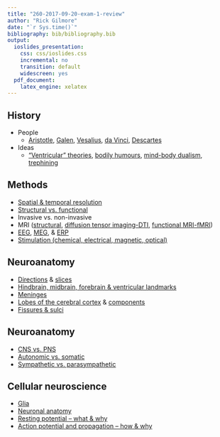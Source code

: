 ```yaml
---
title: "260-2017-09-20-exam-1-review"
author: "Rick Gilmore"
date: "`r Sys.time()`"
bibliography: bib/bibliography.bib
output:
  ioslides_presentation:
    css: css/ioslides.css
    incremental: no
    transition: default
    widescreen: yes
  pdf_document:
    latex_engine: xelatex
---
```


## History

- People
    - [Aristotle](https://psu-psychology.github.io/psych-260-2017-fall/lectures/260-2017-08-23-systems-history.html#15), [Galen](https://psu-psychology.github.io/psych-260-2017-fall/lectures/260-2017-08-23-systems-history.html#17), [Vesalius](https://psu-psychology.github.io/psych-260-2017-fall/lectures/260-2017-08-23-systems-history.html#25), [da Vinci](https://psu-psychology.github.io/psych-260-2017-fall/lectures/260-2017-08-23-systems-history.html#26), [Descartes](https://psu-psychology.github.io/psych-260-2017-fall/lectures/260-2017-08-23-systems-history.html#28)
- Ideas
    - ["Ventricular" theories](https://psu-psychology.github.io/psych-260-2017-fall/lectures/260-2017-08-23-systems-history.html#17), [bodily humours](https://psu-psychology.github.io/psych-260-2017-fall/lectures/260-2017-08-23-systems-history.html#17), [mind-body dualism](https://psu-psychology.github.io/psych-260-2017-fall/lectures/260-2017-08-23-systems-history.html#31), [trephining](https://psu-psychology.github.io/psych-260-2017-fall/lectures/260-2017-08-23-systems-history.html#8)
    
## Methods

- [Spatial & temporal resolution](https://psu-psychology.github.io/psych-260-2017-fall/lectures/260-2017-08-25-levels-methods.html#12)
- [Structural vs. functional](https://psu-psychology.github.io/psych-260-2017-fall/lectures/260-2017-08-25-levels-methods.html#28)
- Invasive vs. non-invasive
- MRI ([structural](https://psu-psychology.github.io/psych-260-2017-fall/lectures/260-2017-08-25-levels-methods.html#43), [diffusion tensor imaging-DTI](https://psu-psychology.github.io/psych-260-2017-fall/lectures/260-2017-08-25-levels-methods.html#48), [functional MRI-fMRI](https://psu-psychology.github.io/psych-260-2017-fall/lectures/260-2017-08-28-functional-methods.html#23))
- [EEG](https://psu-psychology.github.io/psych-260-2017-fall/lectures/260-2017-08-28-functional-methods.html#28), [MEG](https://psu-psychology.github.io/psych-260-2017-fall/lectures/260-2017-08-28-functional-methods.html#35), & [ERP](https://psu-psychology.github.io/psych-260-2017-fall/lectures/260-2017-08-28-functional-methods.html#32)
- [Stimulation (chemical, electrical, magnetic, optical)](https://psu-psychology.github.io/psych-260-2017-fall/lectures/260-2017-08-28-functional-methods.html#39)

## Neuroanatomy

- [Directions](https://psu-psychology.github.io/psych-260-2017-fall/lectures/260-2017-09-01-anatomy-I.html#19) & [slices](https://psu-psychology.github.io/psych-260-2017-fall/lectures/260-2017-09-01-anatomy-I.html#22)
- [Hindbrain, midbrain, forebrain & ventricular landmarks](https://psu-psychology.github.io/psych-260-2017-fall/lectures/260-2017-09-01-anatomy-I.html#34)
- [Meninges](https://psu-psychology.github.io/psych-260-2017-fall/lectures/260-2017-09-01-anatomy-I.html#25)
- [Lobes of the cerebral cortex](https://psu-psychology.github.io/psych-260-2017-fall/lectures/260-2017-09-06-anatomy-II.html#35) & [components](https://psu-psychology.github.io/psych-260-2017-fall/lectures/260-2017-09-06-anatomy-II.html#62)
- [Fissures & sulci](https://psu-psychology.github.io/psych-260-2017-fall/lectures/260-2017-09-06-anatomy-II.html#30)

## Neuroanatomy

- [CNS vs. PNS](https://psu-psychology.github.io/psych-260-2017-fall/lectures/260-2017-09-01-anatomy-I.html#33)
- [Autonomic vs. somatic](https://psu-psychology.github.io/psych-260-2017-fall/lectures/260-2017-09-06-anatomy-II.html#73)
- [Sympathetic vs. parasympathetic](https://psu-psychology.github.io/psych-260-2017-fall/lectures/260-2017-09-06-anatomy-II.html#76)

## Cellular neuroscience

- [Glia](https://psu-psychology.github.io/psych-260-2017-fall/lectures/260-2017-09-13-cells.html#10)
- [Neuronal anatomy](https://psu-psychology.github.io/psych-260-2017-fall/lectures/260-2017-09-13-cells.html#22)
- [Resting potential -- what & why](https://psu-psychology.github.io/psych-260-2017-fall/lectures/260-2017-09-15-neurophys-I.html#22)
- [Action potential and propagation -- how & why](https://psu-psychology.github.io/psych-260-2017-fall/lectures/260-2017-09-18-neurophys-II.html#13)
